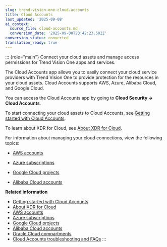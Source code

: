 ```yaml
---
slug: trend-vision-one-cloud-accounts
title: Cloud Accounts
last_updated: '2025-09-08'
ai_context:
  source_file: cloud-accounts.md
  conversion_date: '2025-09-08T23:42:23.502Z'
conversion_status: converted
translation_ready: true
---
```


::: {role="main"}
Connect your cloud assets and manage access permissions for Trend Vision One apps and services.

The Cloud Accounts app allows you to easily connect your cloud service providers with Trend Vision One to provide protection for the resources in your cloud assets. Cloud Accounts supports AWS, Azure, Alibaba Cloud, and Google Cloud.

You can access the Cloud Accounts app by going to **Cloud Security → Cloud Accounts**.

To start connecting your cloud assets to Cloud Accounts, see [Getting started with Cloud Accounts](getting-started-cloud-accounts.mdx).

To learn about XDR for Cloud, see [About XDR for Cloud](xdr-for-cloud.mdx).

For information about managing your cloud connections, view the following topics:

- [AWS accounts](aws-accounts.mdx)

- [Azure subscriptions](azure-subscriptions.mdx)

- [Google Cloud projects](google-cloud-projects.mdx)

- [Alibaba Cloud accounts](alibaba-cloud-accounts.mdx)

**Related information**

- [Getting started with Cloud Accounts](getting-started-cloud-accounts.md "Set up the Cloud Accounts app and connect your cloud assets to Trend Vision One.")
- [About XDR for Cloud](xdr-for-cloud.md "Learn more about how Trend Vision One monitors and protects your cloud assets.")
- [AWS accounts](aws-accounts.md "Connect your AWS accounts and mange the features and permissions for Trend Vision One security.")
- [Azure subscriptions](azure-subscriptions.md "Manage connections with your Azure subscriptions to allow Trend Vision One visibility into your cloud environment.")
- [Google Cloud projects](google-cloud-projects.md "Manage connections with your Google Cloud projects to allow Trend Vision One visibility into your cloud environment.")
- [Alibaba Cloud accounts](alibaba-cloud-accounts.md "Manage connections with your Alibaba Cloud accounts to allow Trend Vision One visibility into your cloud environment.")
- [Oracle Cloud compartments](oracle-cloud-compartments.md "Manage connections with your Oracle Cloud compartments to allow Trend Vision One visibility into your cloud environment.")
- [Cloud Accounts troubleshooting and FAQs](cloud-accounts-troubleshooting-faqs.mdx)
:::
